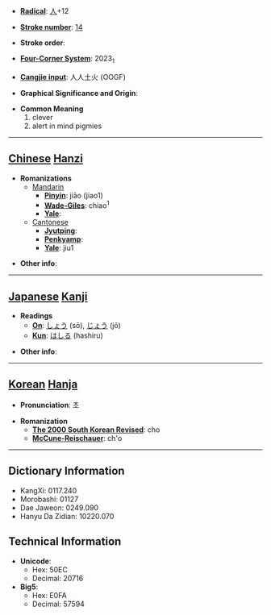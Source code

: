 * '''[[Wiktionary:Chinese radical index| Radical]]''': [[Wiktionary:Chinese radical index 人|人]]+12

* '''[[Wiktionary:Chinese total strokes index|Stroke number]]''': [[Wiktionary:Chinese total strokes index 14|14]]

* '''Stroke order''': 

* '''[[Wiktionary:Chinese four corner index|Four-Corner System]]''': 2023<sub>1</sub>

* '''[[Wiktionary:Chinese Cangjie index|Cangjie input]]''': 人人土火 (OOGF)

* '''Graphical Significance and Origin''': 

* '''Common Meaning'''
*#clever
*# alert in mind pigmies


----

== [[Chinese]] [[Hanzi]] ==

* '''Romanizations'''
** [[Mandarin]]
*** '''[[Pinyin]]''': jiāo (jiao1)
*** '''[[Wade-Giles]]''': chiao<sup>1</sup>
*** '''[[Yale]]''': 
**[[Cantonese]]
***'''[[Jyutping]]''':
***'''[[Penkyamp]]''': 
***'''[[Yale]]''': jiu1

* '''Other info''': 

----

== [[Japanese]] [[Kanji]] ==

* '''Readings'''
** '''[[On]]''': [[しょう]] (sō), [[じょう]] (jō)
** '''[[Kun]]''': [[はしる]] (hashiru)

* '''Other info''':  

----

== [[Korean]] [[Hanja]] ==

* '''Pronunciation''': 초

* '''Romanization'''
** '''[[The 2000 South Korean Revised Romanization|The 2000 South Korean Revised]]''': cho
** '''[[McCune-Reischauer]]''': ch'o

----

== Dictionary Information ==

* KangXi: 0117.240
* Morobashi: 01127
* Dae Jaweon: 0249.090
* Hanyu Da Zidian: 10220.070

== Technical Information ==

* '''Unicode''':
** Hex: 50EC
** Decimal: 20716
* '''Big5''':
** Hex: E0FA
** Decimal: 57594